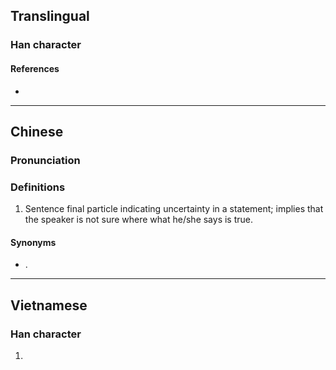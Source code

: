 {{character info/new}}
==Translingual==

===Han character===
{{Han char|rn=30|rad=口|as=08|sn=11|four=|canj=RGGY|ids=⿰口卦}}

====References====
* {{Han ref|kx=0196.261|hdz=10636.021|uh=5569|ud=21865}}

----

==Chinese==
{{zh-forms}}

===Pronunciation===
{{zh-pron
|c=gwaa3
|cat=part
}}

===Definitions===
{{zh-hanzi}}

# Sentence final particle indicating uncertainty in a statement; implies that the speaker is not sure where what he/she says is true.
#: {{zh-x|我 返 屋企 食 麵。|I'm going to go home and eat noodles.|C}}
#: {{zh-x|我 返 屋企 食 麵 啩。|'''Well''', I'm '''probably''' going to go home and eat noodles.|C}}

====Synonyms====
* {{q|Mandarin}} {{zh-l|吧}}.

----

==Vietnamese==

===Han character===
{{vi-hantu|[[quấy]]|rs=口08}}

# {{defn|lang=vi|sort=口08}}